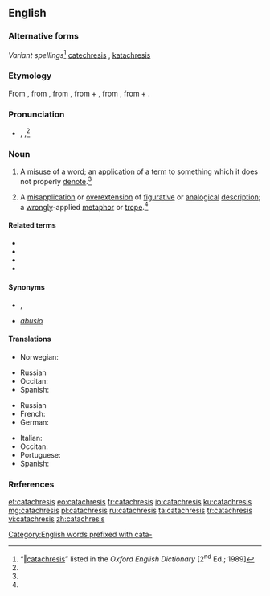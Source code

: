 ==English==
{{wikipedia}}

===Alternative forms===
''Variant spellings''<ref name="OED">“[http://dictionary.oed.com/cgi/entry/50034338 ‖catachresis]” listed in the ''Oxford English Dictionary'' [2<sup>nd</sup> Ed.; 1989]</ref> [[catechresis]] {{qualifier|17 <sup>th</sup> century, obsolete, now a misspelling}}, [[katachresis]] {{qualifier|17 <sup>th</sup> century}}

===Etymology===
From {{etyl|la|en}} {{m|la|catachrēsis}}, from {{etyl|grc|en}} {{m|grc|κατάχρησις||misuse (of a word)}}, from {{m|grc|καταχρῆσθαι||to misuse}}, from {{m|grc|κατά||against}} + {{m|grc|χρῆσθαι||to use}}, from {{m|grc|καταχράομαι||I misuse|tr=katakhraomai|sc=polytonic}}, from {{m|grc|κατά||wastefully|tr=kata|sc=polytonic}} + {{m|grc|χράω||I use|tr=khraō|sc=polytonic}}.

===Pronunciation===
* {{a|RP}} {{enPR|kătəkrēʹsĭs}}, {{IPA|/kætəˈkɹiːsɪs/|lang=en}},<ref name="OED"/>

===Noun===
{{en-noun|catachreses}}

# A [[misuse]] of a [[word]]; an [[application]] of a [[term]] to something which it does not properly [[denote]].<ref name="OED"/>
# {{lb|en|rhetoric}} A [[misapplication]] or [[overextension]] of [[figurative]] or [[analogical]] [[description]]; a [[wrong]]ly-applied [[metaphor]] or [[trope]].<ref name="OED"/>

====Related terms====
* {{l|en|catachresized}}
* {{l|en|catachrestic}}
* {{l|en|catachrestical}}
* {{l|en|catachrestically}}

====Synonyms====
* {{sense|misuse of a word}} {{l|en|misnomer}}, {{l|en|malapropism}}
* {{sense|(rhetoric) bad metaphor or trope}} ''[[abusio]]''

====Translations====
{{trans-top|misuse of a word}}
* Norwegian: {{t|no|katakrese|m}}
{{trans-mid}}
* Russian {{t+|ru|катахре́за|f}}
* Occitan: {{t|oc|catacrèsi|f}}
* Spanish: {{t+|es|catacresis|f}}
{{trans-bottom}}

{{trans-top|(''rhetoric'') bad metaphor or trope}}
* Russian {{t+|ru|катахре́за|f}}
* French: {{t+|fr|catachrèse|f}}
* German: {{t|de|Katachrese|f}}
{{trans-mid}}
* Italian: {{t+|it|catacresi|f}}
* Occitan: {{t|oc|catacrèsi|f}}
* Portuguese: {{t+|pt|catacrese|f}}
* Spanish: {{t+|es|catacresis|f}}
{{trans-bottom}}

===References===
<references/>

[[Category:English words prefixed with cata-]]

[[et:catachresis]]
[[eo:catachresis]]
[[fr:catachresis]]
[[io:catachresis]]
[[ku:catachresis]]
[[mg:catachresis]]
[[pl:catachresis]]
[[ru:catachresis]]
[[ta:catachresis]]
[[tr:catachresis]]
[[vi:catachresis]]
[[zh:catachresis]]